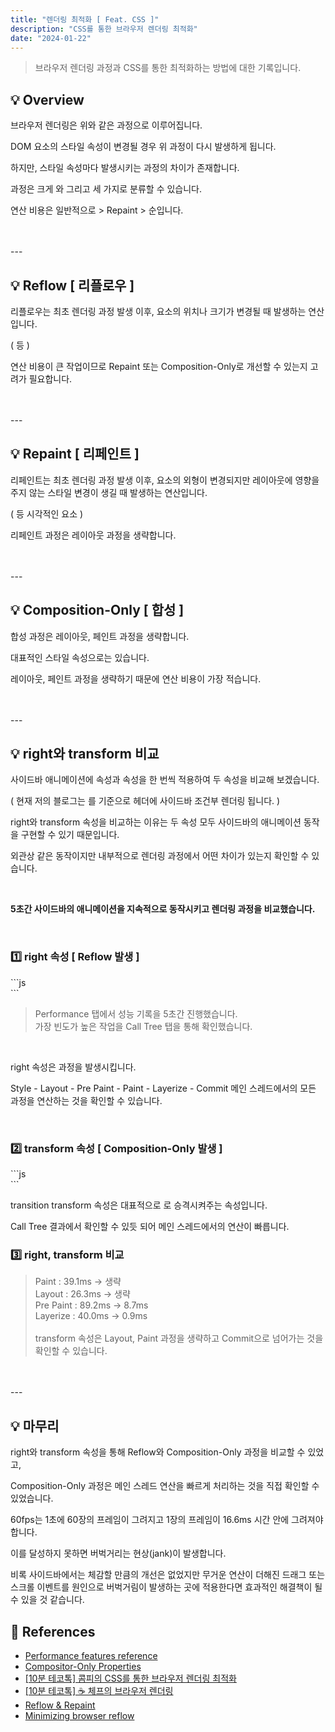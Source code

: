 ```yaml
---
title: "렌더링 최적화 [ Feat. CSS ]"
description: "CSS를 통한 브라우저 렌더링 최적화"
date: "2024-01-22"
---
```


> 브라우저 렌더링 과정과 CSS를 통한 최적화하는 방법에 대한 기록입니다.

## 💡 Overview

<CustomImage
  src="https://github.com/jeongdopark/xeraph-blog/assets/72500346/8307eff1-8bcc-490d-9350-98af9b4df60f"
  width={400}
  height={400}
/>

브라우저 렌더링은 위와 같은 과정으로 이루어집니다.

DOM 요소의 스타일 속성이 변경될 경우 위 과정이 다시 발생하게 됩니다.

하지만, 스타일 속성마다 발생시키는 과정의 차이가 존재합니다.

과정은 크게 <Highlight text="Reflow"/>와 <Highlight text="Repaint"/> 그리고 <Highlight text="Composition-Only"/> 세 가지로 분류할 수 있습니다.

연산 비용은 일반적으로 <Link link="https://www.explainthis.io/en/swe/repaint-and-reflow" replace="Reflow"/> > Repaint > <Link link="https://web.dev/articles/stick-to-compositor-only-properties-and-manage-layer-count?hl=en" replace="Composition-Only"/> 순입니다.

<br />
<br />
---

## 💡 Reflow [ 리플로우 ]

<CustomImage
  src="https://github.com/jeongdopark/xeraph-blog/assets/72500346/f125c621-a8bd-45f8-a640-426fa003f97d"
  width={400}
  height={400}
/>

리플로우는 최초 렌더링 과정 발생 이후, 요소의 위치나 크기가 변경될 때 발생하는 연산입니다.

( <Highlight text="윈도우 리사이징"/> <Highlight text="element 위치 및 크기 변경"/> <Highlight text=" 폰트의 변화"/> 등 )

연산 비용이 큰 작업이므로 Repaint 또는 Composition-Only로 개선할 수 있는지 고려가 필요합니다.

<br />
<br />
---

## 💡 Repaint [ 리페인트 ]

<CustomImage
  src="https://github.com/jeongdopark/xeraph-blog/assets/72500346/59694db6-669c-4df2-8354-3500e2d40d56"
  width={400}
  height={400}
/>

리페인트는 최초 렌더링 과정 발생 이후, 요소의 외형이 변경되지만 레이아웃에 영향을 주지 않는 스타일 변경이 생길 때 발생하는 연산입니다.

( <Highlight text="색상"/> <Highlight text="테두리 색상"/> <Highlight text="테두리 그림자"/> 등 시각적인 요소 )

리페인트 과정은 레이아웃 과정을 생략합니다.

<br />
<br />
---

## 💡 Composition-Only [ 합성 ]

<CustomImage
  src="https://github.com/jeongdopark/xeraph-blog/assets/72500346/6bb44aab-96c8-4395-b4f9-09bc039f3f85"
  width={400}
  height={400}
/>

합성 과정은 레이아웃, 페인트 과정을 생략합니다.

대표적인 스타일 속성으로는 <Highlight text="transform"/> <Highlight text="opacity"/> <Highlight text="will-change "/> 있습니다.

레이아웃, 페인트 과정을 생략하기 때문에 연산 비용이 가장 적습니다.

<br />
<br />
---

## 💡 right와 transform 비교

<CustomImage
  src="https://github.com/jeongdopark/xeraph-blog/assets/72500346/c7508630-099d-4276-abe0-7c9c17e4a499"
  width={400}
  height={400}
/>

사이드바 애니메이션에 <Highlight text="right "/> 속성과 <Highlight text="transform"/> 속성을 한 번씩 적용하여 두 속성을 비교해 보겠습니다.

( 현재 저의 블로그는 <Highlight text="768px"/>를 기준으로 헤더에 사이드바 조건부 렌더링 됩니다. )

right와 transform 속성을 비교하는 이유는 두 속성 모두 사이드바의 애니메이션 동작을 구현할 수 있기 때문입니다.

외관상 같은 동작이지만 내부적으로 렌더링 과정에서 어떤 차이가 있는지 확인할 수 있습니다.

<br />

**5초간 사이드바의 애니메이션을 지속적으로 동작시키고 렌더링 과정을 비교했습니다.**

<br />

### 1️⃣ right 속성 [ Reflow 발생 ]

<CodeHeader text="right code"/>
```js
    <div
      className={`fixed justify-center top-0 flex  flex-col w-[280px] h-full duration-DEFAULT transition-all ${
        isActive ? "right-[0px]" : "-right-[280px]"
      }  z-50 dark:bg-dark`}
    >
```
<br/>

> Performance 탭에서 성능 기록을 5초간 진행했습니다. <br/>
> 가장 빈도가 높은 작업을 Call Tree 탭을 통해 확인했습니다.

<br />

<CustomImage
  src="https://github.com/jeongdopark/xeraph-blog/assets/72500346/f6e179b8-054a-4b2a-8c86-2ca6a63d1dfe"
  width={400}
  height={400}
/>

right 속성은 <Highlight text="리플로우"/> 과정을 발생시킵니다.

Style - Layout - Pre Paint - Paint - Layerize - Commit 메인 스레드에서의 모든 과정을 연산하는 것을 확인할 수 있습니다.

<br />

### 2️⃣ transform 속성 [ Composition-Only 발생 ]

<CodeHeader text="transform code" />
```js
    <div
      className={`will-change-transform  fixed justify-center -right-[280px]  top-0 flex  flex-col w-[280px] h-full duration-DEFAULT transition-transform ${
        isActive ? "-translate-x-[280px]" : "translate-x-0"
      }  z-50 dark:bg-dark md:hidden`}
    >
```
<CustomImage
  src="https://github.com/jeongdopark/xeraph-blog/assets/72500346/71d24d81-b20d-4b4e-83dd-988f39adcfab"
  width={400}
  height={400}
/>

<br />

transition transform 속성은 대표적으로 <Highlight text="grpahic layer" /> 로 승격시켜주는 속성입니다.

Call Tree 결과에서 확인할 수 있듯 <Highlight text="레이아웃과 페인트 과정이 생략"/>되어 메인 스레드에서의 연산이 빠릅니다.

### 3️⃣ right, transform 비교

> Paint : 39.1ms -> 생략 <br/>
> Layout : 26.3ms -> 생략 <br/>
> Pre Paint : 89.2ms -> 8.7ms <br/>
> Layerize : 40.0ms -> 0.9ms <br/><br/>
> transform 속성은 Layout, Paint 과정을 생략하고 Commit으로 넘어가는 것을 확인할 수 있습니다.

<br />
<br />
---

## 💡 마무리

right와 transform 속성을 통해 Reflow와 Composition-Only 과정을 비교할 수 있었고,

Composition-Only 과정은 메인 스레드 연산을 빠르게 처리하는 것을 직접 확인할 수 있었습니다.

60fps는 1초에 60장의 프레임이 그려지고 1장의 프레임이 16.6ms 시간 안에 그려져야합니다.

이를 달성하지 못하면 버벅거리는 현상(jank)이 발생합니다.

비록 사이드바에서는 체감할 만큼의 개선은 없었지만 무거운 연산이 더해진 드래그 또는 스크롤 이벤트를 원인으로 버벅거림이 발생하는 곳에 적용한다면 효과적인 해결책이 될 수 있을 것 같습니다.

## 🔦 References

- [Performance features reference](https://developer.chrome.com/docs/devtools/performance/reference?hl=ko)
- [Compositor-Only Properties](https://web.dev/articles/stick-to-compositor-only-properties-and-manage-layer-count?hl=en)
- [[10분 테코톡] 콤피의 CSS를 통한 브라우저 렌더링 최적화](https://www.youtube.com/watch?v=1YAWshEGU6g)
- [[10분 테코톡] ☕️ 체프의 브라우저 렌더링](https://www.youtube.com/watch?v=sJ14cWjrNis)
- [Reflow & Repaint](https://www.explainthis.io/en/swe/repaint-and-reflow)
- [Minimizing browser reflow](https://developers.google.com/speed/docs/insights/browser-reflow)
